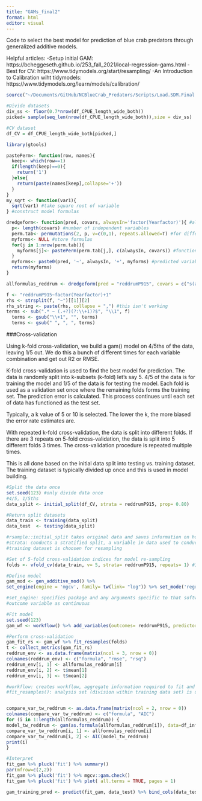 ```yaml
---
title: "GAMs_final2"
format: html
editor: visual
---
```


Code to select the best model for prediction of blue crab predators through generalized additive models.

Helpful articles:
-Setup initial GAM: https://bcheggeseth.github.io/253_fall_2021/local-regression-gams.html 
-Best for CV: https://www.tidymodels.org/start/resampling/ -An Introduction to Calibration wiht tidymodels: https://www.tidymodels.org/learn/models/calibration/

```r
source("~/Documents/GitHub/NCBlueCrab_Predators/Scripts/Load.SDM.Final.R")

#Divide datasets
div_ss <- floor(0.7*nrow(df_CPUE_length_wide_both))
picked= sample(seq_len(nrow(df_CPUE_length_wide_both)),size = div_ss)

#CV dataset
df_CV = df_CPUE_length_wide_both[picked,]
```

```r
library(gtools)

pastePerm<- function(row, names){
  keep<- which(row==1)
  if(length(keep)==0){
    return('1')
  }else{
    return(paste(names[keep],collapse='+'))
  }
}
my_sqrt <- function(var1){
  sqrt(var1) #take square root of variable 
} #construct model formulas 

dredgeform<- function(pred, covars, alwaysIn='factor(Yearfactor)'){ #always in is set to factor Year
  p<- length(covars) #number of independent variables
  perm.tab<- permutations(2, p, v=c(0,1), repeats.allowed=T) #for different combinations of predictor variables
  myforms<- NULL #store formulas 
  for(j in 1:nrow(perm.tab)){
    myforms[j]<- pastePerm(perm.tab[j,], c(alwaysIn, covars)) #function above
  }
  myforms<- paste0(pred, '~', alwaysIn, '+', myforms) #predicted variable and formula
  return(myforms)
}
```

```r
allformulas_reddrum <- dredgeform(pred = "reddrumP915", covars = c("s(avgdepth)", "s(avgssal)", "s(avgstemp)", "s(avgsdo)", "s(SAVkm)", "s(NoFishRest)"))

f <- "reddrumP915~factor(Yearfactor)+1"  
rhs <- strsplit(f, "~")[[1]][2]
rhs_string <- paste(rhs, collapse = ",") #this isn't working 
terms <- sub(".* ~ (.+?)(?:\\+1)?$", "\\1", f)
  terms <- gsub("\\+1", "", terms)
  terms <- gsub(" ", ", ", terms)
```

###Cross-validation

Using k-fold cross-validation, we build a gam() model on 4/5ths of the data, leaving 1/5 out. We do this a bunch of different times for each variable combination and get out R2 or RMSE.

K-fold cross-validation is used to find the best model for prediction. The data is randomly split into k-subsets (k-fold) let's say 5. 4/5 of the data is for training the model and 1/5 of the data is for testing the model. Each fold is used as a validation set once where the remaining folds forms the training set. The prediction error is calculated. This process continues until each set of data has functioned as the test set. 

Typically, a k value of 5 or 10 is selected. The lower the k, the more biased the error rate estimates are. 

With repeated k-fold cross-validation, the data is split into different folds. If there are 3 repeats on 5-fold cross-validation, the data is split into 5 different folds 3 times. The cross-validation procedure is repeated multiple times. 

This is all done based on the initial data split into testing vs. training dataset. The training dataset is typically divided up once and this is used in model building. 

```r
#Split the data once 
set.seed(123) #only divide data once 
#4/5, 1/5ths 
data_split <- initial_split(df_CV, strata = reddrumP915, prop= 0.80)

#Return split datasets 
data_train <- training(data_split) 
data_test  <- testing(data_split)

#rsample::initial_split takes original data and saves information on how to make the partitions 
#strata: conducts a stratified split, a variable in data used to conduct stratified sampling, random sampling is conducted within the stratification variable (resamples have equivalent proportions as the original data set), strata is binned into quartiles which are then used to stratify
#training dataset is choosen for resampling 
```

```r
#Set of 5-fold cross-validation indices for model re-sampling
folds <- vfold_cv(data_train, v= 5, strata= reddrumP915, repeats= 1) #10 fold cross-validation repeated 5 times on the training set 
```

```r
#Define model 
gam_mod <- gen_additive_mod() %>%
set_engine(engine = 'mgcv', family= tw(link= "log")) %>% set_mode('regression')

#set_engine: specifies package and any arguments specific to that software 
#outcome variable as continuous
```

```r
#Fit model
set.seed(123)
gam_wf <- workflow() %>% add_variables(outcomes= reddrumP915, predictors= c(avgstemp, avgssal, Yearfactor, avgsdo)) %>% add_model(gam_mod, formula= reddrumP915 ~ s(avgstemp) + s(avgssal) + Yearfactor + s(avgsdo)) %>% fit(data= data_train) 

#Perform cross-validation
gam_fit_rs <- gam_wf %>% fit_resamples(folds) 
t <- collect_metrics(gam_fit_rs)
reddrum_env <- as.data.frame(matrix(ncol = 3, nrow = 0))
colnames(reddrum_env) <- c("formula", "rmse", "rsq")
reddrum_env[i, 1] <- allformulas_reddrum[i]
reddrum_env[i, 2] <- t$mean[1]
reddrum_env[i, 3] <- t$mean[2]

#workflow: creates workflow, aggregate information required to fit and predict from a model
#fit_resamples(): analysis set (division within training data set) is used for prediction, 4/5 of data are used to fit the model, 1/5 is used for predictions, 5 predictions in non-repeated CV 
```

```r

```

```r
compare_var_tw_reddrum <- as.data.frame(matrix(ncol = 2, nrow = 0))
colnames(compare_var_tw_reddrum) <- c("formula", "AIC")
for (i in 1:length(allformulas_reddrum)) {
model_tw_reddrum <- gam(as.formula(allformulas_reddrum[i]), data=df_inf_train, family= tw(link= "log"))
compare_var_tw_reddrum[i, 1] <- allformulas_reddrum[i]
compare_var_tw_reddrum[i, 2] <- AIC(model_tw_reddrum)
print(i)
}
```














```r
#Interpret
fit_gam %>% pluck('fit') %>% summary() 
par(mfrow=c(2,2))
fit_gam %>% pluck('fit') %>% mgcv::gam.check() 
fit_gam %>% pluck('fit') %>% plot( all.terms = TRUE, pages = 1)

gam_training_pred <- predict(fit_gam, data_test) %>% bind_cols(data_test %>% dplyr::select(reddrumP915))
```
